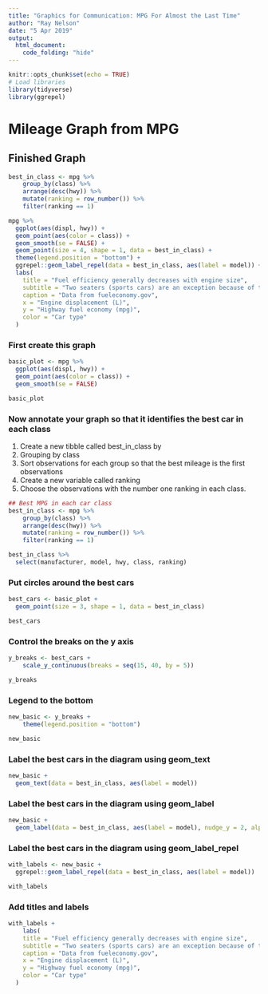 ```yaml
---
title: "Graphics for Communication: MPG For Almost the Last Time"
author: "Ray Nelson"
date: "5 Apr 2019"
output: 
  html_document:
    code_folding: "hide"
---
```


```r
knitr::opts_chunk$set(echo = TRUE)
# Load libraries
library(tidyverse)
library(ggrepel)
```  

# Mileage Graph from MPG

## Finished Graph

```r
best_in_class <- mpg %>%
    group_by(class) %>%
    arrange(desc(hwy)) %>%
    mutate(ranking = row_number()) %>%
    filter(ranking == 1)

mpg %>%
  ggplot(aes(displ, hwy)) +
  geom_point(aes(color = class)) +
  geom_smooth(se = FALSE) +
  geom_point(size = 4, shape = 1, data = best_in_class) +
  theme(legend.position = "bottom") +
  ggrepel::geom_label_repel(data = best_in_class, aes(label = model)) +
  labs(
    title = "Fuel efficiency generally decreases with engine size",
    subtitle = "Two seaters (sports cars) are an exception because of their light weight",
    caption = "Data from fueleconomy.gov",
    x = "Engine displacement (L)",
    y = "Highway fuel economy (mpg)",
    color = "Car type"
  ) 
```

### First create this graph

```r
basic_plot <- mpg %>%
  ggplot(aes(displ, hwy)) +
  geom_point(aes(color = class)) +
  geom_smooth(se = FALSE)

basic_plot
```

### Now annotate your graph so that it identifies the best car in each class

1.  Create a new tibble called best_in_class by
2.  Grouping by class
3.  Sort observations for each group so that the best mileage is the first observations
4.  Create a new variable called ranking
5.  Choose the observations with the number one ranking in each class.  


```r
## Best MPG in each car class
best_in_class <- mpg %>%
    group_by(class) %>%
    arrange(desc(hwy)) %>%
    mutate(ranking = row_number()) %>%
    filter(ranking == 1)

best_in_class %>% 
  select(manufacturer, model, hwy, class, ranking)
```

### Put circles around the best cars  

```r
best_cars <- basic_plot +
  geom_point(size = 3, shape = 1, data = best_in_class)

best_cars
```

### Control the breaks on the y axis

```r
y_breaks <- best_cars +
    scale_y_continuous(breaks = seq(15, 40, by = 5))

y_breaks
```  

### Legend to the bottom

```r
new_basic <- y_breaks +
    theme(legend.position = "bottom")

new_basic
```

### Label the best cars in the diagram using geom_text  

```r
new_basic +
  geom_text(data = best_in_class, aes(label = model))
```

### Label the best cars in the diagram using geom_label  
```r
new_basic +
  geom_label(data = best_in_class, aes(label = model), nudge_y = 2, alpha = 0.5)
```

### Label the best cars in the diagram using geom_label_repel
```r
with_labels <- new_basic +
  ggrepel::geom_label_repel(data = best_in_class, aes(label = model))

with_labels
```

### Add titles and labels

```r
with_labels +
    labs(
    title = "Fuel efficiency generally decreases with engine size",
    subtitle = "Two seaters (sports cars) are an exception because of their light weight",
    caption = "Data from fueleconomy.gov",
    x = "Engine displacement (L)",
    y = "Highway fuel economy (mpg)",
    color = "Car type"
  ) 
```

